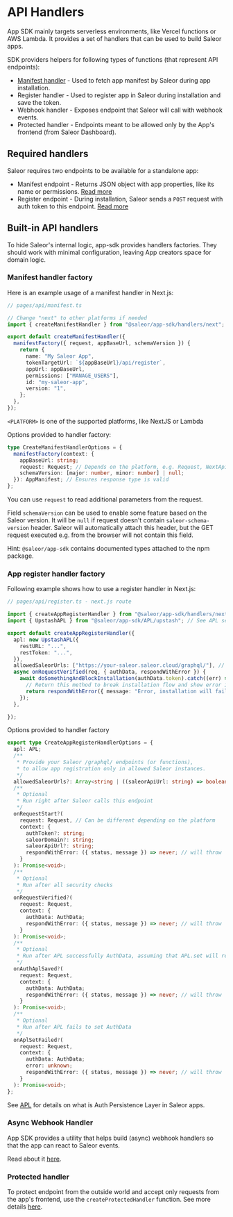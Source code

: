 # API Handlers

App SDK mainly targets serverless environments, like Vercel functions or AWS Lambda. It provides a set of handlers that can be used to build Saleor apps.

SDK providers helpers for following types of functions (that represent API endpoints):
- [Manifest handler](developer/extending/apps/architecture/app-requirements#manifest-url) - Used to fetch app manifest by Saleor during app installation.
- Register handler - Used to register app in Saleor during installation and save the token.
- Webhook handler - Exposes endpoint that Saleor will call with webhook events.
- Protected handler - Endpoints meant to be allowed only by the App's frontend (from Saleor Dashboard).

## Required handlers

Saleor requires two endpoints to be available for a standalone app:

- Manifest endpoint - Returns JSON object with app properties, like its name or permissions. [Read more](developer/extending/apps/architecture/manifest.mdx)
- Register endpoint - During installation, Saleor sends a `POST` request with auth token to this endpoint. [Read more](developer/extending/apps/installing-apps.mdx#installation-using-graphql-api)

## Built-in API handlers

To hide Saleor's internal logic, app-sdk provides handlers factories. They should work with minimal configuration, leaving
App creators space for domain logic.

### Manifest handler factory

Here is an example usage of a manifest handler in Next.js:

```typescript
// pages/api/manifest.ts

// Change "next" to other platforms if needed
import { createManifestHandler } from "@saleor/app-sdk/handlers/next";

export default createManifestHandler({
  manifestFactory({ request, appBaseUrl, schemaVersion }) {
    return {
      name: "My Saleor App",
      tokenTargetUrl: `${appBaseUrl}/api/register`,
      appUrl: appBaseUrl,
      permissions: ["MANAGE_USERS"],
      id: "my-saleor-app",
      version: "1",
    };
  },
});
```

`<PLATFORM>` is one of the supported platforms, like NextJS or Lambda

Options provided to handler factory:

```typescript
type CreateManifestHandlerOptions = {
  manifestFactory(context: {
    appBaseUrl: string;
    request: Request; // Depends on the platform, e.g. Request, NextApiRequest, NextRequest
    schemaVersion: [major: number, minor: number] | null;
  }): AppManifest; // Ensures response type is valid
};
```

You can use `request` to read additional parameters from the request.

Field `schemaVersion` can be used to enable some feature based on the Saleor version. It will be `null` if request doesn't contain `saleor-schema-version` header.
Saleor will automatically attach this header, but the GET request executed e.g. from the browser will not contain this field.

Hint: `@saleor/app-sdk` contains documented types attached to the npm package.

### App register handler factory

Following example shows how to use a register handler in Next.js:

```typescript
// pages/api/register.ts - next.js route

import { createAppRegisterHandler } from "@saleor/app-sdk/handlers/next";
import { UpstashAPL } from "@saleor/app-sdk/APL/upstash"; // See APL section

export default createAppRegisterHandler({
  apl: new UpstashAPL({
    restURL: "...",
    restToken: "...",
  }),
  allowedSaleorUrls: ["https://your-saleor.saleor.cloud/graphql/"], // optional, see options below
  async onRequestVerified(req, { authData, respondWithError }) {
    await doSomethingAndBlockInstallation(authData.token).catch((err) => {
      // Return this method to break installation flow and show error in the Dashboard
      return respondWithError({ message: "Error, installation will fail" });
    });
  },

});
```

Options provided to handler factory

```typescript
export type CreateAppRegisterHandlerOptions = {
  apl: APL;
  /**
   * Provide your Saleor /graphql/ endpoints (or functions),
   * to allow app registration only in allowed Saleor instances.
   */
  allowedSaleorUrls?: Array<string | ((saleorApiUrl: string) => boolean)>;
  /**
   * Optional
   * Run right after Saleor calls this endpoint
   */
  onRequestStart?(
    request: Request, // Can be different depending on the platform
    context: {
      authToken?: string;
      saleorDomain?: string;
      saleorApiUrl?: string;
      respondWithError: ({ status, message }) => never; // will throw
    }
  ): Promise<void>;
  /**
   * Optional
   * Run after all security checks
   */
  onRequestVerified?(
    request: Request,
    context: {
      authData: AuthData;
      respondWithError: ({ status, message }) => never; // will throw
    }
  ): Promise<void>;
  /**
   * Optional
   * Run after APL successfully AuthData, assuming that APL.set will reject a Promise in case of error
   */
  onAuthAplSaved?(
    request: Request,
    context: {
      authData: AuthData;
      respondWithError: ({ status, message }) => never; // will throw
    }
  ): Promise<void>;
  /**
   * Optional
   * Run after APL fails to set AuthData
   */
  onAplSetFailed?(
    request: Request,
    context: {
      authData: AuthData;
      error: unknown;
      respondWithError: ({ status, message }) => never; // will throw
    }
  ): Promise<void>;
};
```

See [APL](apl) for details on what is Auth Persistence Layer in Saleor apps.

### Async Webhook Handler

App SDK provides a utility that helps build (async) webhook handlers so that the app can react to Saleor events.

Read about it [here](saleor-webhook).

### Protected handler

To protect endpoint from the outside world and accept only requests from the app's frontend, use the `createProtectedHandler` function.
See more details [here](./protected-handlers.mdx).